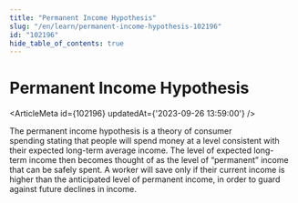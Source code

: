 ```yaml
---
title: "Permanent Income Hypothesis"
slug: "/en/learn/permanent-income-hypothesis-102196"
id: "102196"
hide_table_of_contents: true
---
```



# Permanent Income Hypothesis

<ArticleMeta id={102196} updatedAt={'2023-09-26 13:59:00'} />
<div className='border-solid border-b border-t-0 my-4 border-[var(--ifm-color-gray-300)]' />

The permanent income hypothesis is a theory of consumer spending stating that people will spend money at a level consistent with their expected long-term average income. The level of expected long-term income then becomes thought of as the level of “permanent” income that can be safely spent. A worker will save only if their current income is higher than the anticipated level of permanent income, in order to guard against future declines in income.
